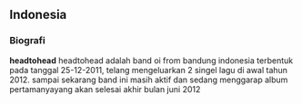 ==Indonesia==
===Biografi===
'''headtohead'''
headtohead adalah band oi from bandung indonesia terbentuk pada tanggal 25-12-2011,
telang mengeluarkan 2 singel lagu di awal tahun 2012.
sampai sekarang band ini masih aktif dan sedang menggarap album pertamanyayang akan selesai akhir bulan juni 2012